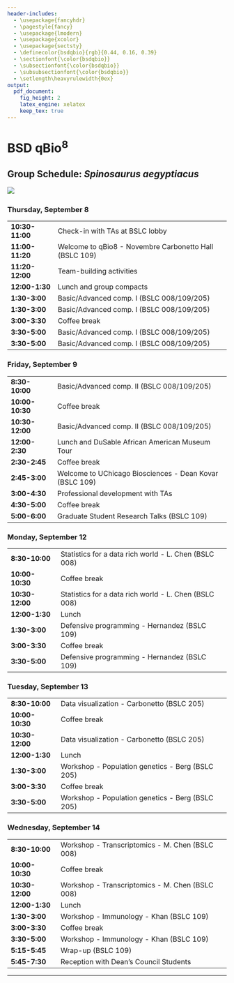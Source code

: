 ```yaml
---
header-includes:
  - \usepackage{fancyhdr}
  - \pagestyle{fancy}
  - \usepackage{lmodern}
  - \usepackage{xcolor}
  - \usepackage{sectsty}
  - \definecolor{bsdqbio}{rgb}{0.44, 0.16, 0.39}
  - \sectionfont{\color{bsdqbio}}
  - \subsectionfont{\color{bsdqbio}}
  - \subsubsectionfont{\color{bsdqbio}}
  - \setlength\heavyrulewidth{0ex}
output:
  pdf_document:
    fig_height: 2
    latex_engine: xelatex
    keep_tex: true
---
```

# BSD qBio$^8$ 

## Group Schedule: *Spinosaurus aegyptiacus*
 ![](https://github.com/StefanoAllesina/BSD-QBio5/raw/master/logo_group/Spinosaurus_aegyptiacus.png)     

### Thursday, September 8 

------------------    ---------------------------------------------------------
**10:30-11:00**       Check-in with TAs at BSLC lobby                          
**11:00-11:20**       Welcome to qBio8 - Novembre Carbonetto Hall (BSLC 109)   
**11:20-12:00**       Team-building activities                                 
**12:00-1:30**        Lunch and group compacts                                 
**1:30-3:00**         Basic/Advanced comp. I (BSLC 008/109/205)                
**1:30-3:00**         Basic/Advanced comp. I (BSLC 008/109/205)                
**3:00-3:30**         Coffee break                                             
**3:30-5:00**         Basic/Advanced comp. I (BSLC 008/109/205)                
**3:30-5:00**         Basic/Advanced comp. I (BSLC 008/109/205)                
------------------    ---------------------------------------------------------

### Friday, September 9 

------------------    ---------------------------------------------------------
**8:30-10:00**        Basic/Advanced comp. II (BSLC 008/109/205)               
**10:00-10:30**       Coffee break                                             
**10:30-12:00**       Basic/Advanced comp. II (BSLC 008/109/205)               
**12:00-2:30**         Lunch and DuSable African American Museum Tour          
**2:30-2:45**         Coffee break                                             
**2:45-3:00**         Welcome to UChicago Biosciences - Dean Kovar (BSLC 109)  
**3:00-4:30**         Professional development with TAs                        
**4:30-5:00**         Coffee break                                             
**5:00-6:00**         Graduate Student Research Talks (BSLC 109)               
------------------    ---------------------------------------------------------

### Monday, September 12 

------------------    ---------------------------------------------------------
**8:30-10:00**        Statistics for a data rich world - L. Chen (BSLC 008)    
**10:00-10:30**       Coffee break                                             
**10:30-12:00**       Statistics for a data rich world - L. Chen (BSLC 008)    
**12:00-1:30**        Lunch                                                    
**1:30-3:00**         Defensive programming - Hernandez (BSLC 109)             
**3:00-3:30**         Coffee break                                             
**3:30-5:00**         Defensive programming - Hernandez (BSLC 109)             
------------------    ---------------------------------------------------------

### Tuesday, September 13 

------------------    ---------------------------------------------------------
**8:30-10:00**        Data visualization - Carbonetto (BSLC 205)               
**10:00-10:30**       Coffee break                                             
**10:30-12:00**       Data visualization - Carbonetto (BSLC 205)               
**12:00-1:30**        Lunch                                                    
**1:30-3:00**         Workshop - Population genetics - Berg (BSLC 205)         
**3:00-3:30**         Coffee break                                             
**3:30-5:00**         Workshop - Population genetics - Berg (BSLC 205)         
------------------    ---------------------------------------------------------

### Wednesday, September 14 

------------------    ---------------------------------------------------------
**8:30-10:00**        Workshop - Transcriptomics - M. Chen (BSLC 008)          
**10:00-10:30**       Coffee break                                             
**10:30-12:00**       Workshop - Transcriptomics - M. Chen (BSLC 008)          
**12:00-1:30**        Lunch                                                    
**1:30-3:00**         Workshop - Immunology - Khan (BSLC 109)                  
**3:00-3:30**         Coffee break                                             
**3:30-5:00**         Workshop - Immunology - Khan (BSLC 109)                  
**5:15-5:45**         Wrap-up (BSLC 109)                                       
**5:45-7:30**         Reception with Dean's Council Students                   
------------------    ---------------------------------------------------------



-------

